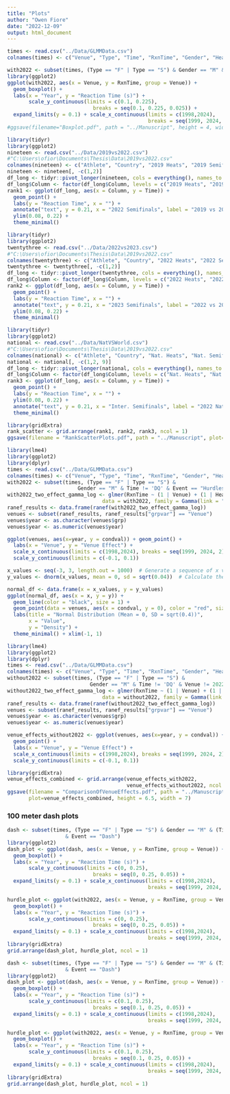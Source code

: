 ```yaml
---
title: "Plots"
author: "Owen Fiore"
date: "2022-12-09"
output: html_document
---
```


```r
times <- read.csv("../Data/GLMMData.csv")
colnames(times) <- c("Venue", "Type", "Time", "RxnTime", "Gender", "Heat", "Event")
```

```r
with2022 <- subset(times, (Type == "F" | Type == "S") & Gender == "M" & Time != 'DQ' & Event == "Hurdles")
library(ggplot2)
ggplot(with2022, aes(x = Venue, y = RxnTime, group = Venue)) +
  geom_boxplot() +
  labs(x = "Year", y = "Reaction Time (s)") +
       scale_y_continuous(limits = c(0.1, 0.225),
                            breaks = seq(0.1, 0.225, 0.025)) +
  expand_limits(y = 0.1) + scale_x_continuous(limits = c(1998,2024),
                                              breaks = seq(1999, 2024, 2))
#ggsave(filename="Boxplot.pdf", path = "../Manuscript", height = 4, width = 6)
```



```r
library(tidyr)
library(ggplot2)
nineteen <- read.csv("../Data/2019vs2022.csv")
#"C:\Users\ofior\Documents\Thesis\Data\2019vs2022.csv"
colnames(nineteen) <- c("Athlete", "Country", "2019 Heats", "2019 Semifinals", "2019 Finals", "2022 Heats", "2022 Semifinals", "2022 Finals")
nineteen <- nineteen[, -c(1,2)]
df_long <- tidyr::pivot_longer(nineteen, cols = everything(), names_to = "Column", values_to = "Time")
df_long$Column <- factor(df_long$Column, levels = c("2019 Heats", "2019 Semifinals", "2019 Finals", "2022 Heats", "2022 Semifinals", "2022 Finals"))
rank1 <- ggplot(df_long, aes(x = Column, y = Time)) +
  geom_point() +
  labs(y = "Reaction Time", x = "") +
  annotate("text", y = 0.21, x = "2022 Semifinals", label = "2019 vs 2022", cex = 5) +
  ylim(0.08, 0.22) +
  theme_minimal()
```

```r
library(tidyr)
library(ggplot2)
twentythree <- read.csv("../Data/2022vs2023.csv")
#"C:\Users\ofior\Documents\Thesis\Data\2019vs2022.csv"
colnames(twentythree) <- c("Athlete", "Country", "2022 Heats", "2022 Semifinals", "2022 Finals", "2023 Heats", "2023 Semifinals", "2023 Finals")
twentythree <- twentythree[, -c(1,2)]
df_long <- tidyr::pivot_longer(twentythree, cols = everything(), names_to = "Column", values_to = "Time")
df_long$Column <- factor(df_long$Column, levels = c("2022 Heats", "2022 Semifinals", "2022 Finals", "2023 Heats", "2023 Semifinals", "2023 Finals"))
rank2 <- ggplot(df_long, aes(x = Column, y = Time)) +
  geom_point() +
  labs(y = "Reaction Time", x = "") +
  annotate("text", y = 0.21, x = "2023 Semifinals", label = "2022 vs 2023", cex = 5) +
  ylim(0.08, 0.22) +
  theme_minimal()
```

```r
library(tidyr)
library(ggplot2)
national <- read.csv("../Data/NatVSWorld.csv")
#"C:\Users\ofior\Documents\Thesis\Data\2019vs2022.csv"
colnames(national) <- c("Athlete", "Country", "Nat. Heats", "Nat. Semifinals", "Nat. Finals", "Inter. Heats", "Inter. Semifinals", "Inter. Finals", "Data Source")
national <- national[, -c(1,2, 9)]
df_long <- tidyr::pivot_longer(national, cols = everything(), names_to = "Column", values_to = "Time")
df_long$Column <- factor(df_long$Column, levels = c("Nat. Heats", "Nat. Semifinals", "Nat. Finals", "Inter. Heats", "Inter. Semifinals", "Inter. Finals"))
rank3 <- ggplot(df_long, aes(x = Column, y = Time)) +
  geom_point() +
  labs(y = "Reaction Time", x = "") +
  ylim(0.08, 0.22) +
  annotate("text", y = 0.21, x = "Inter. Semifinals", label = "2022 National vs International", cex = 5) +
  theme_minimal()
```

```r
library(gridExtra)
rank_scatter <- grid.arrange(rank1, rank2, rank3, ncol = 1)
ggsave(filename = "RankScatterPlots.pdf", path = "../Manuscript", plot=rank_scatter, height = 7.5, width = 7)
```

```r
library(lme4)
library(ggplot2)
library(dplyr)
times <- read.csv("../Data/GLMMData.csv")
colnames(times) <- c("Venue", "Type", "Time", "RxnTime", "Gender", "Heat", "Event")
with2022 <- subset(times, (Type == "F" | Type == "S") & 
                       Gender == "M" & Time != 'DQ' & Event == "Hurdles")
with2022_two_effect_gamma_log <- glmer(RxnTime ~ (1 | Venue) + (1 | Heat), 
                               data = with2022, family = Gamma(link = "log"))
ranef_results <- data.frame(ranef(with2022_two_effect_gamma_log))
venues <- subset(ranef_results, ranef_results["grpvar"] == "Venue")
venues$year <- as.character(venues$grp)
venues$year <- as.numeric(venues$year)

ggplot(venues, aes(x=year, y = condval)) + geom_point() + 
  labs(x = "Venue", y = "Venue Effect") +
  scale_x_continuous(limits = c(1998,2024), breaks = seq(1999, 2024, 2)) +
  scale_y_continuous(limits = c(-0.1, 0.1))
```

```r
x_values <- seq(-3, 3, length.out = 1000)  # Generate a sequence of x values
y_values <- dnorm(x_values, mean = 0, sd = sqrt(0.04))  # Calculate the corresponding y values for the normal distribution

normal_df <- data.frame(x = x_values, y = y_values)
ggplot(normal_df, aes(x = x, y = y)) +
  geom_line(color = "black", size = 1) +
  geom_point(data = venues, aes(x = condval, y = 0), color = "red", size = 2) +
  labs(title = "Normal Distribution (Mean = 0, SD = sqrt(0.4))",
       x = "Value",
       y = "Density") +
  theme_minimal() + xlim(-1, 1)
```


```r
library(lme4)
library(ggplot2)
library(dplyr)
times <- read.csv("../Data/GLMMData.csv")
colnames(times) <- c("Venue", "Type", "Time", "RxnTime", "Gender", "Heat", "Event")
without2022 <- subset(times, (Type == "F" | Type == "S") & 
                           Gender == "M" & Time != 'DQ' & Venue != 2022 & Event == "Hurdles")
without2022_two_effect_gamma_log <- glmer(RxnTime ~ (1 | Venue) + (1 | Heat), 
                               data = without2022, family = Gamma(link = "log"))
ranef_results <- data.frame(ranef(without2022_two_effect_gamma_log))
venues <- subset(ranef_results, ranef_results["grpvar"] == "Venue")
venues$year <- as.character(venues$grp)
venues$year <- as.numeric(venues$year)

venue_effects_without2022 <- ggplot(venues, aes(x=year, y = condval)) +
  geom_point() + 
  labs(x = "Venue", y = "Venue Effect") +
  scale_x_continuous(limits = c(1998,2024), breaks = seq(1999, 2024, 2)) +
  scale_y_continuous(limits = c(-0.1, 0.1))
```

```r
library(gridExtra)
venue_effects_combined <- grid.arrange(venue_effects_with2022,
                                       venue_effects_without2022, ncol = 1)
ggsave(filename = "ComparisonOfVenueEffects.pdf", path = "../Manuscript",
       plot=venue_effects_combined, height = 6.5, width = 7)
```

### 100 meter dash plots
```r
dash <- subset(times, (Type == "F" | Type == "S") & Gender == "M" & (Time != 'DQ' | Time != "DNS")
                   & Event == "Dash")
library(ggplot2)
dash_plot <- ggplot(dash, aes(x = Venue, y = RxnTime, group = Venue)) +
  geom_boxplot() +
  labs(x = "Year", y = "Reaction Time (s)") +
       scale_y_continuous(limits = c(0, 0.25),
                            breaks = seq(0, 0.25, 0.05)) +
  expand_limits(y = 0.1) + scale_x_continuous(limits = c(1998,2024),
                                              breaks = seq(1999, 2024, 2))

hurdle_plot <- ggplot(with2022, aes(x = Venue, y = RxnTime, group = Venue)) +
  geom_boxplot() +
  labs(x = "Year", y = "Reaction Time (s)") +
       scale_y_continuous(limits = c(0, 0.25),
                            breaks = seq(0, 0.25, 0.05)) +
  expand_limits(y = 0.1) + scale_x_continuous(limits = c(1998,2024),
                                              breaks = seq(1999, 2024, 2))
library(gridExtra)
grid.arrange(dash_plot, hurdle_plot, ncol = 1)
```
```r
dash <- subset(times, (Type == "F" | Type == "S") & Gender == "M" & (Time != 'DQ' | Time != "DNS")
                   & Event == "Dash")
library(ggplot2)
dash_plot <- ggplot(dash, aes(x = Venue, y = RxnTime, group = Venue)) +
  geom_boxplot() +
  labs(x = "Year", y = "Reaction Time (s)") +
       scale_y_continuous(limits = c(0.1, 0.25),
                            breaks = seq(0.1, 0.25, 0.05)) +
  expand_limits(y = 0.1) + scale_x_continuous(limits = c(1998,2024),
                                              breaks = seq(1999, 2024, 2))

hurdle_plot <- ggplot(with2022, aes(x = Venue, y = RxnTime, group = Venue)) +
  geom_boxplot() +
  labs(x = "Year", y = "Reaction Time (s)") +
       scale_y_continuous(limits = c(0.1, 0.25),
                            breaks = seq(0.1, 0.25, 0.05)) +
  expand_limits(y = 0.1) + scale_x_continuous(limits = c(1998,2024),
                                              breaks = seq(1999, 2024, 2))
library(gridExtra)
grid.arrange(dash_plot, hurdle_plot, ncol = 1)
```

